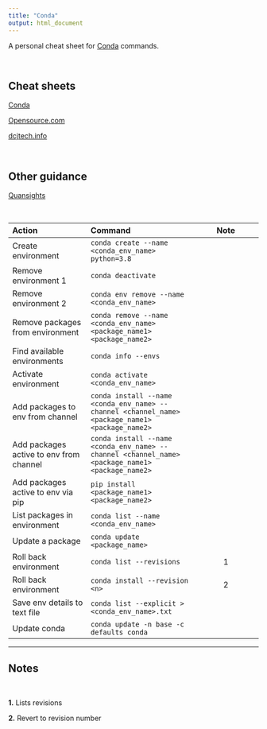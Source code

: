 ```yaml
---
title: "Conda"
output: html_document
---
```


A personal cheat sheet for [Conda](https://docs.conda.io/en/latest/) commands. 

<br>

## Cheat sheets  

[Conda](https://docs.conda.io/projects/conda/en/4.6.0/_downloads/52a95608c49671267e40c689e0bc00ca/conda-cheatsheet.pdf)  

[Opensource.com](https://opensource.com/sites/default/files/gated-content/cheat_sheet_pip.pdf)  

[dcjtech.info](http://dcjtech.info/wp-content/uploads/2015/10/Pip-Cheatsheet.pdf)  

<br>

## Other guidance  

[Quansights](https://labs.quansight.org/blog/2021/01/python-packaging-brainstorm/)  


<br>

| Action | Command | Note |  
| :----- |:------- |:---:|  
| Create environment      | ```conda create --name <conda_env_name> python=3.8``` |  |  
| Remove environment 1 | ```conda deactivate``` |  |  
| Remove environment 2 | ```conda env remove --name <conda_env_name>``` |  |  
| Remove packages from environment | ```conda remove --name <conda_env_name> <package_name1> <package_name2>``` |  |  
| Find available environments | ```conda info --envs``` | |  
| Activate environment | ```conda activate <conda_env_name>``` |  |  
| Add packages to env from channel | ```conda install --name <conda_env_name> --channel <channel_name> <package_name1> <package_name2>``` |  |  
| Add packages active to env from channel | ```conda install --name <conda_env_name> --channel <channel_name> <package_name1> <package_name2>``` |  |  
| Add packages active to env via pip | ```pip install <package_name1> <package_name2>``` |  |  
| List packages in environment | ```conda list --name <conda_env_name>``` |  |  
| Update a package | ```conda update <package_name>``` |  |  
| Roll back environment | ```conda list --revisions``` | 1 |  
| Roll back environment | ```conda install --revision <n>``` | 2 |  
| Save env details to text file | ```conda list --explicit > <conda_env_name>.txt``` |  |  
| Update conda | ```conda update -n base -c defaults conda``` |  |  

---

## Notes  

<br>

**1.** Lists revisions
<br>

**2.** Revert to revision number


